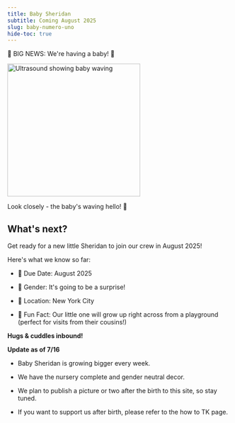 ```yaml
---
title: Baby Sheridan
subtitle: Coming August 2025
slug: baby-numero-uno
hide-toc: true
---
```


🎉 BIG NEWS: We're having a baby! 🎉

<div>
  <img 
    alt="Ultrasound showing baby waving" 
    src="file:47397423-7d85-48cf-b400-0b905bda39ac" 
    width="300" 
    style={{
      borderRadius: '12px',
      marginBottom: '8px'
    }} 
  />
  <p style={{ fontStyle: 'italic' }}>Look closely - the baby's waving hello! 👋</p>
</div>

## What's next?

Get ready for a new little Sheridan to join our crew in August 2025! 

Here's what we know so far:



* 📅 Due Date: August 2025

* 👶 Gender: It's going to be a surprise!

* 🗽 Location: New York City

* 🏡 Fun Fact: Our little one will grow up right across from a playground (perfect for visits from their cousins!)

**Hugs & cuddles inbound!**

**Update as of 7/16**

* Baby Sheridan is growing bigger every week.

* We have the nursery complete and gender neutral decor.

* We plan to publish a picture or two after the birth to this site, so stay tuned.

* If you want to support us after birth, please refer to the how to TK page.

